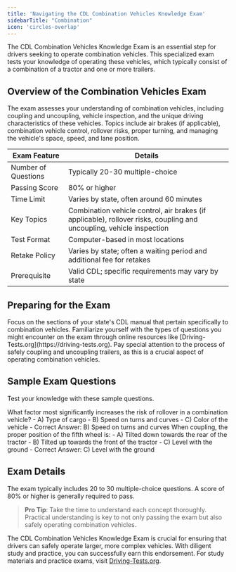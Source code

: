 ```yaml
---
title: 'Navigating the CDL Combination Vehicles Knowledge Exam'
sidebarTitle: "Combination"
icon: 'circles-overlap'
---
```


The CDL Combination Vehicles Knowledge Exam is an essential step for drivers seeking to operate combination vehicles. This specialized exam tests your knowledge of operating these vehicles, which typically consist of a combination of a tractor and one or more trailers.

## Overview of the Combination Vehicles Exam

<AccordionGroup>
  <Accordion title="Purpose of the Exam">
    The exam assesses your understanding of combination vehicles, including coupling and uncoupling, vehicle inspection, and the unique driving characteristics of these vehicles.
  </Accordion>

  <Accordion title="Key Topics Covered">
    Topics include air brakes (if applicable), combination vehicle control, rollover risks, proper turning, and managing the vehicle's space, speed, and lane position.
  </Accordion>
</AccordionGroup>

| Exam Feature           | Details                              |
|------------------------|--------------------------------------|
| Number of Questions    | Typically 20-30 multiple-choice      |
| Passing Score          | 80% or higher                        |
| Time Limit             | Varies by state, often around 60 minutes |
| Key Topics             | Combination vehicle control, air brakes (if applicable), rollover risks, coupling and uncoupling, vehicle inspection |
| Test Format            | Computer-based in most locations     |
| Retake Policy          | Varies by state; often a waiting period and additional fee for retakes |
| Prerequisite           | Valid CDL; specific requirements may vary by state |



## Preparing for the Exam

<Steps>
  <Step title="Study the Relevant Sections in the CDL Manual">
    Focus on the sections of your state's CDL manual that pertain specifically to combination vehicles.
  </Step>

  <Step title="Practice with Sample Questions">
    Familiarize yourself with the types of questions you might encounter on the exam through online resources like [Driving-Tests.org](https://driving-tests.org).
  </Step>

  <Step title="Understand Coupling and Uncoupling Procedures">
    Pay special attention to the process of safely coupling and uncoupling trailers, as this is a crucial aspect of operating combination vehicles.
  </Step>
</Steps>

## Sample Exam Questions

Test your knowledge with these sample questions.

<AccordionGroup>
  <Accordion title="Question 1: Rollover Risks">
    What factor most significantly increases the risk of rollover in a combination vehicle?
    - A) Type of cargo
    - B) Speed on turns and curves
    - C) Color of the vehicle
    - Correct Answer: B) Speed on turns and curves
  </Accordion>

  <Accordion title="Question 2: Coupling">
    When coupling, the proper position of the fifth wheel is:
    - A) Tilted down towards the rear of the tractor
    - B) Tilted up towards the front of the tractor
    - C) Level with the ground
    - Correct Answer: C) Level with the ground
  </Accordion>
</AccordionGroup>

## Exam Details

<CardGroup cols={2}>
  <Card title="Number of Questions" icon="clipboard-list">
    The exam typically includes 20 to 30 multiple-choice questions.
  </Card>

  <Card title="Passing Score" icon="check">
    A score of 80% or higher is generally required to pass.
  </Card>
</CardGroup>

> **Pro Tip**: Take the time to understand each concept thoroughly. Practical understanding is key to not only passing the exam but also safely operating combination vehicles.

The CDL Combination Vehicles Knowledge Exam is crucial for ensuring that drivers can safely operate larger, more complex vehicles. With diligent study and practice, you can successfully earn this endorsement. For study materials and practice exams, visit [Driving-Tests.org](https://driving-tests.org).
